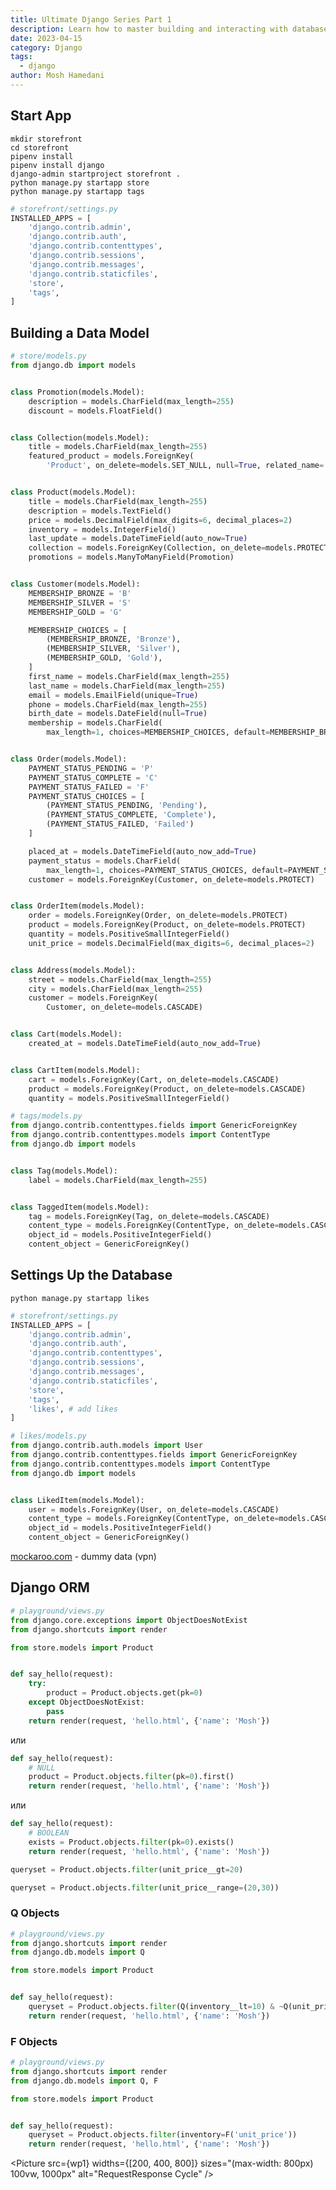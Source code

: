 ```yaml
---
title: Ultimate Django Series Part 1
description: Learn how to master building and interacting with databases within a Django project.
date: 2023-04-15
category: Django
tags:
  - django
author: Mosh Hamedani
---
```



## Start App

```
mkdir storefront
cd storefront
pipenv install
pipenv install django
django-admin startproject storefront .
python manage.py startapp store
python manage.py startapp tags
```

```py
# storefront/settings.py
INSTALLED_APPS = [
    'django.contrib.admin',
    'django.contrib.auth',
    'django.contrib.contenttypes',
    'django.contrib.sessions',
    'django.contrib.messages',
    'django.contrib.staticfiles',
    'store',
    'tags',
]
```

## Building a Data Model

```py
# store/models.py
from django.db import models


class Promotion(models.Model):
    description = models.CharField(max_length=255)
    discount = models.FloatField()


class Collection(models.Model):
    title = models.CharField(max_length=255)
    featured_product = models.ForeignKey(
        'Product', on_delete=models.SET_NULL, null=True, related_name='+')


class Product(models.Model):
    title = models.CharField(max_length=255)
    description = models.TextField()
    price = models.DecimalField(max_digits=6, decimal_places=2)
    inventory = models.IntegerField()
    last_update = models.DateTimeField(auto_now=True)
    collection = models.ForeignKey(Collection, on_delete=models.PROTECT)
    promotions = models.ManyToManyField(Promotion)


class Customer(models.Model):
    MEMBERSHIP_BRONZE = 'B'
    MEMBERSHIP_SILVER = 'S'
    MEMBERSHIP_GOLD = 'G'

    MEMBERSHIP_CHOICES = [
        (MEMBERSHIP_BRONZE, 'Bronze'),
        (MEMBERSHIP_SILVER, 'Silver'),
        (MEMBERSHIP_GOLD, 'Gold'),
    ]
    first_name = models.CharField(max_length=255)
    last_name = models.CharField(max_length=255)
    email = models.EmailField(unique=True)
    phone = models.CharField(max_length=255)
    birth_date = models.DateField(null=True)
    membership = models.CharField(
        max_length=1, choices=MEMBERSHIP_CHOICES, default=MEMBERSHIP_BRONZE)


class Order(models.Model):
    PAYMENT_STATUS_PENDING = 'P'
    PAYMENT_STATUS_COMPLETE = 'C'
    PAYMENT_STATUS_FAILED = 'F'
    PAYMENT_STATUS_CHOICES = [
        (PAYMENT_STATUS_PENDING, 'Pending'),
        (PAYMENT_STATUS_COMPLETE, 'Complete'),
        (PAYMENT_STATUS_FAILED, 'Failed')
    ]

    placed_at = models.DateTimeField(auto_now_add=True)
    payment_status = models.CharField(
        max_length=1, choices=PAYMENT_STATUS_CHOICES, default=PAYMENT_STATUS_PENDING)
    customer = models.ForeignKey(Customer, on_delete=models.PROTECT)


class OrderItem(models.Model):
    order = models.ForeignKey(Order, on_delete=models.PROTECT)
    product = models.ForeignKey(Product, on_delete=models.PROTECT)
    quantity = models.PositiveSmallIntegerField()
    unit_price = models.DecimalField(max_digits=6, decimal_places=2)


class Address(models.Model):
    street = models.CharField(max_length=255)
    city = models.CharField(max_length=255)
    customer = models.ForeignKey(
        Customer, on_delete=models.CASCADE)


class Cart(models.Model):
    created_at = models.DateTimeField(auto_now_add=True)


class CartItem(models.Model):
    cart = models.ForeignKey(Cart, on_delete=models.CASCADE)
    product = models.ForeignKey(Product, on_delete=models.CASCADE)
    quantity = models.PositiveSmallIntegerField()

```

```py
# tags/models.py
from django.contrib.contenttypes.fields import GenericForeignKey
from django.contrib.contenttypes.models import ContentType
from django.db import models


class Tag(models.Model):
    label = models.CharField(max_length=255)


class TaggedItem(models.Model):
    tag = models.ForeignKey(Tag, on_delete=models.CASCADE)
    content_type = models.ForeignKey(ContentType, on_delete=models.CASCADE)
    object_id = models.PositiveIntegerField()
    content_object = GenericForeignKey()

```

## Settings Up the Database

```
python manage.py startapp likes
```

```py
# storefront/settings.py
INSTALLED_APPS = [
    'django.contrib.admin',
    'django.contrib.auth',
    'django.contrib.contenttypes',
    'django.contrib.sessions',
    'django.contrib.messages',
    'django.contrib.staticfiles',
    'store',
    'tags',
    'likes', # add likes
]
```

```python
# likes/models.py
from django.contrib.auth.models import User
from django.contrib.contenttypes.fields import GenericForeignKey
from django.contrib.contenttypes.models import ContentType
from django.db import models


class LikedItem(models.Model):
    user = models.ForeignKey(User, on_delete=models.CASCADE)
    content_type = models.ForeignKey(ContentType, on_delete=models.CASCADE)
    object_id = models.PositiveIntegerField()
    content_object = GenericForeignKey()


```

[mockaroo.com](https://mockaroo.com/) - dummy data (vpn)

## Django ORM

```py
# playground/views.py
from django.core.exceptions import ObjectDoesNotExist
from django.shortcuts import render

from store.models import Product


def say_hello(request):
    try:
        product = Product.objects.get(pk=0)
    except ObjectDoesNotExist:
        pass
    return render(request, 'hello.html', {'name': 'Mosh'})

```

или

```py
def say_hello(request):
    # NULL
    product = Product.objects.filter(pk=0).first()
    return render(request, 'hello.html', {'name': 'Mosh'})

```

или

```py
def say_hello(request):
    # BOOLEAN
    exists = Product.objects.filter(pk=0).exists()
    return render(request, 'hello.html', {'name': 'Mosh'})

```

```py
queryset = Product.objects.filter(unit_price__gt=20)
```

```py
queryset = Product.objects.filter(unit_price__range=(20,30))
```

### Q Objects

```py
# playground/views.py
from django.shortcuts import render
from django.db.models import Q

from store.models import Product


def say_hello(request):
    queryset = Product.objects.filter(Q(inventory__lt=10) & ~Q(unit_price__lt=20))
    return render(request, 'hello.html', {'name': 'Mosh'})

```

### F Objects

```py
# playground/views.py
from django.shortcuts import render
from django.db.models import Q, F

from store.models import Product


def say_hello(request):
    queryset = Product.objects.filter(inventory=F('unit_price'))
    return render(request, 'hello.html', {'name': 'Mosh'})

```


<Picture
  src={wp1}
  widths={[200, 400, 800]}
  sizes="(max-width: 800px) 100vw, 1000px"
  alt="RequestResponse Cycle"
/>
